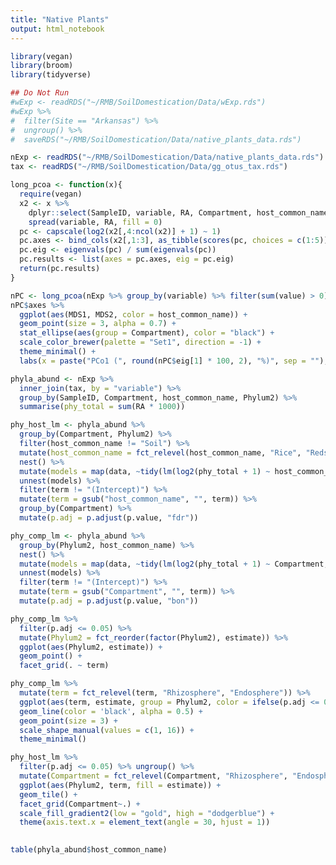 ```yaml
---
title: "Native Plants"
output: html_notebook
---
```


```r
library(vegan)
library(broom)
library(tidyverse)
```

```r
## Do Not Run
#wExp <- readRDS("~/RMB/SoilDomestication/Data/wExp.rds")
#wExp %>% 
#  filter(Site == "Arkansas") %>% 
#  ungroup() %>% 
#  saveRDS("~/RMB/SoilDomestication/Data/native_plants_data.rds")

nExp <- readRDS("~/RMB/SoilDomestication/Data/native_plants_data.rds")
tax <- readRDS("~/RMB/SoilDomestication/Data/gg_otus_tax.rds")
```

```r
long_pcoa <- function(x){
  require(vegan)
  x2 <- x %>% 
    dplyr::select(SampleID, variable, RA, Compartment, host_common_name) %>% 
    spread(variable, RA, fill = 0)
  pc <- capscale(log2(x2[,4:ncol(x2)] + 1) ~ 1)
  pc.axes <- bind_cols(x2[,1:3], as_tibble(scores(pc, choices = c(1:5))$sites))
  pc.eig <- eigenvals(pc) / sum(eigenvals(pc))
  pc.results <- list(axes = pc.axes, eig = pc.eig)
  return(pc.results)
}
```

```r
nPC <- long_pcoa(nExp %>% group_by(variable) %>% filter(sum(value) > 0) %>% mutate(RA = RA*1000))
nPC$axes %>% 
  ggplot(aes(MDS1, MDS2, color = host_common_name)) +
  geom_point(size = 3, alpha = 0.7) +
  stat_ellipse(aes(group = Compartment), color = "black") +
  scale_color_brewer(palette = "Set1", direction = -1) +
  theme_minimal() +
  labs(x = paste("PCo1 (", round(nPC$eig[1] * 100, 2), "%)", sep = ""), y = paste("PCo2 (", round(nPC$eig[2] * 100, 2), "%)", sep = ""))
```

```r
phyla_abund <- nExp %>% 
  inner_join(tax, by = "variable") %>% 
  group_by(SampleID, Compartment, host_common_name, Phylum2) %>% 
  summarise(phy_total = sum(RA * 1000))

phy_host_lm <- phyla_abund %>% 
  group_by(Compartment, Phylum2) %>% 
  filter(host_common_name != "Soil") %>% 
  mutate(host_common_name = fct_relevel(host_common_name, "Rice", "Redstem", "Sedge", "Mudplantain")) %>% 
  nest() %>% 
  mutate(models = map(data, ~tidy(lm(log2(phy_total + 1) ~ host_common_name, .)))) %>% 
  unnest(models) %>% 
  filter(term != "(Intercept)") %>% 
  mutate(term = gsub("host_common_name", "", term)) %>% 
  group_by(Compartment) %>% 
  mutate(p.adj = p.adjust(p.value, "fdr"))

phy_comp_lm <- phyla_abund %>% 
  group_by(Phylum2, host_common_name) %>% 
  nest() %>% 
  mutate(models = map(data, ~tidy(lm(log2(phy_total + 1) ~ Compartment, .)))) %>% 
  unnest(models) %>% 
  filter(term != "(Intercept)") %>% 
  mutate(term = gsub("Compartment", "", term)) %>% 
  mutate(p.adj = p.adjust(p.value, "bon"))

phy_comp_lm %>% 
  filter(p.adj <= 0.05) %>% 
  mutate(Phylum2 = fct_reorder(factor(Phylum2), estimate)) %>% 
  ggplot(aes(Phylum2, estimate)) +
  geom_point() +
  facet_grid(. ~ term)

phy_comp_lm %>% 
  mutate(term = fct_relevel(term, "Rhizosphere", "Endosphere")) %>% 
  ggplot(aes(term, estimate, group = Phylum2, color = ifelse(p.adj <= 0.05, term, "ns"), shape = ifelse(p.adj <= 0.05, "sig", "ns"))) +
  geom_line(color = 'black', alpha = 0.5) +
  geom_point(size = 3) +
  scale_shape_manual(values = c(1, 16)) +
  theme_minimal()

phy_host_lm %>% 
  filter(p.adj <= 0.05) %>% ungroup() %>% 
  mutate(Compartment = fct_relevel(Compartment, "Rhizosphere", "Endosphere")) %>% 
  ggplot(aes(Phylum2, term, fill = estimate)) +
  geom_tile() +
  facet_grid(Compartment~.) +
  scale_fill_gradient2(low = "gold", high = "dodgerblue") +
  theme(axis.text.x = element_text(angle = 30, hjust = 1))
  

table(phyla_abund$host_common_name)
```

